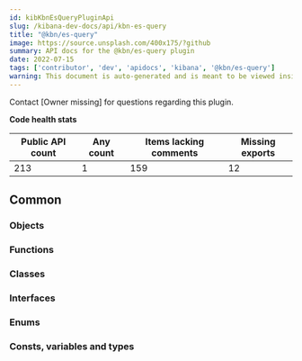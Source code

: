 ```yaml
---
id: kibKbnEsQueryPluginApi
slug: /kibana-dev-docs/api/kbn-es-query
title: "@kbn/es-query"
image: https://source.unsplash.com/400x175/?github
summary: API docs for the @kbn/es-query plugin
date: 2022-07-15
tags: ['contributor', 'dev', 'apidocs', 'kibana', '@kbn/es-query']
warning: This document is auto-generated and is meant to be viewed inside our experimental, new docs system. Reach out in #docs-engineering for more info.
---
```




Contact [Owner missing] for questions regarding this plugin.

**Code health stats**

| Public API count  | Any count | Items lacking comments | Missing exports |
|-------------------|-----------|------------------------|-----------------|
| 213 | 1 | 159 | 12 |

## Common

### Objects
<DocDefinitionList data={kbnEsQueryObj.common.objects}/>

### Functions
<DocDefinitionList data={kbnEsQueryObj.common.functions}/>

### Classes
<DocDefinitionList data={kbnEsQueryObj.common.classes}/>

### Interfaces
<DocDefinitionList data={kbnEsQueryObj.common.interfaces}/>

### Enums
<DocDefinitionList data={kbnEsQueryObj.common.enums}/>

### Consts, variables and types
<DocDefinitionList data={kbnEsQueryObj.common.misc}/>

